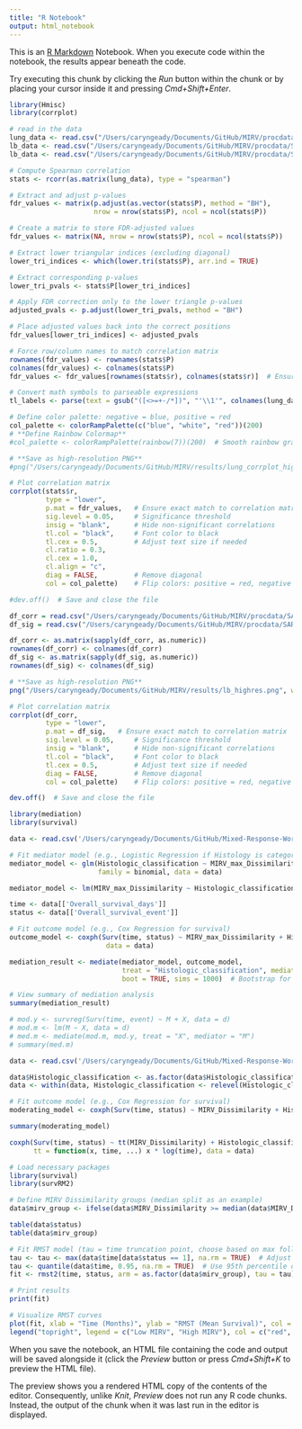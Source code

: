 ```yaml
---
title: "R Notebook"
output: html_notebook
---
```


This is an [R Markdown](http://rmarkdown.rstudio.com) Notebook. When you execute code within the notebook, the results appear beneath the code. 

Try executing this chunk by clicking the *Run* button within the chunk or by placing your cursor inside it and pressing *Cmd+Shift+Enter*. 

```r
library(Hmisc)
library(corrplot)

# read in the data
lung_data <- read.csv("/Users/caryngeady/Documents/GitHub/MIRV/procdata/SARC021/corr_df.csv")
lb_data <- read.csv("/Users/caryngeady/Documents/GitHub/MIRV/procdata/SARC021/lb_corr.csv")
lb_data <- read.csv("/Users/caryngeady/Documents/GitHub/MIRV/procdata/SARC021/liqb_corr.csv")

# Compute Spearman correlation
stats <- rcorr(as.matrix(lung_data), type = "spearman")

# Extract and adjust p-values
fdr_values <- matrix(p.adjust(as.vector(stats$P), method = "BH"), 
                     nrow = nrow(stats$P), ncol = ncol(stats$P))

# Create a matrix to store FDR-adjusted values
fdr_values <- matrix(NA, nrow = nrow(stats$P), ncol = ncol(stats$P))

# Extract lower triangular indices (excluding diagonal)
lower_tri_indices <- which(lower.tri(stats$P), arr.ind = TRUE)

# Extract corresponding p-values
lower_tri_pvals <- stats$P[lower_tri_indices]

# Apply FDR correction only to the lower triangle p-values
adjusted_pvals <- p.adjust(lower_tri_pvals, method = "BH")

# Place adjusted values back into the correct positions
fdr_values[lower_tri_indices] <- adjusted_pvals

# Force row/column names to match correlation matrix
rownames(fdr_values) <- rownames(stats$P)
colnames(fdr_values) <- colnames(stats$P)
fdr_values <- fdr_values[rownames(stats$r), colnames(stats$r)]  # Ensure exact match

# Convert math symbols to parseable expressions
tl_labels <- parse(text = gsub("([<>=+-/*])", "'\\1'", colnames(lung_data)))

# Define color palette: negative = blue, positive = red
col_palette <- colorRampPalette(c("blue", "white", "red"))(200)
# **Define Rainbow Colormap**
#col_palette <- colorRampPalette(rainbow(7))(200)  # Smooth rainbow gradient

# **Save as high-resolution PNG**
#png("/Users/caryngeady/Documents/GitHub/MIRV/results/lung_corrplot_highres.png", width = 3000, height = 3000, res = 600)  # 600 DPI

# Plot correlation matrix
corrplot(stats$r, 
         type = "lower", 
         p.mat = fdr_values,   # Ensure exact match to correlation matrix
         sig.level = 0.05,     # Significance threshold
         insig = "blank",      # Hide non-significant correlations
         tl.col = "black",     # Font color to black
         tl.cex = 0.5,         # Adjust text size if needed
         cl.ratio = 0.3,
         cl.cex = 1.0,
         cl.align = "c",
         diag = FALSE,         # Remove diagonal
         col = col_palette)    # Flip colors: positive = red, negative = blue

#dev.off()  # Save and close the file
```
```r
df_corr = read.csv("/Users/caryngeady/Documents/GitHub/MIRV/procdata/SARC021/df_corr.csv")
df_sig = read.csv("/Users/caryngeady/Documents/GitHub/MIRV/procdata/SARC021/df_sig.csv")

df_corr <- as.matrix(sapply(df_corr, as.numeric))
rownames(df_corr) <- colnames(df_corr)
df_sig <- as.matrix(sapply(df_sig, as.numeric))
rownames(df_sig) <- colnames(df_sig)

# **Save as high-resolution PNG**
png("/Users/caryngeady/Documents/GitHub/MIRV/results/lb_highres.png", width = 3000, height = 3000, res = 300)  # 300 DPI

# Plot correlation matrix
corrplot(df_corr, 
         type = "lower", 
         p.mat = df_sig,   # Ensure exact match to correlation matrix
         sig.level = 0.05,     # Significance threshold
         insig = "blank",      # Hide non-significant correlations
         tl.col = "black",     # Font color to black
         tl.cex = 0.5,         # Adjust text size if needed
         diag = FALSE,         # Remove diagonal
         col = col_palette)    # Flip colors: positive = red, negative = blue

dev.off()  # Save and close the file
```

```r

library(mediation)
library(survival)

data <- read.csv('/Users/caryngeady/Documents/GitHub/Mixed-Response-Work/mediate.csv')

# Fit mediator model (e.g., Logistic Regression if Histology is categorical)
mediator_model <- glm(Histologic_classification ~ MIRV_max_Dissimilarity, 
                      family = binomial, data = data)

mediator_model <- lm(MIRV_max_Dissimilarity ~ Histologic_classification, data=data)

time <- data[['Overall_survival_days']]
status <- data[['Overall_survival_event']]

# Fit outcome model (e.g., Cox Regression for survival)
outcome_model <- coxph(Surv(time, status) ~ MIRV_max_Dissimilarity + Histologic_classification, 
                        data = data)

mediation_result <- mediate(mediator_model, outcome_model, 
                            treat = "Histologic_classification", mediator = "MIRV_max_Dissimilarity", 
                            boot = TRUE, sims = 1000)  # Bootstrap for robustness

# View summary of mediation analysis
summary(mediation_result)

# mod.y <- survreg(Surv(time, event) ~ M + X, data = d)
# mod.m <- lm(M ~ X, data = d)
# med.m <- mediate(mod.m, mod.y, treat = "X", mediator = "M")
# summary(med.m)

```
```r

data <- read.csv('/Users/caryngeady/Documents/GitHub/Mixed-Response-Work/moderate.csv')

data$Histologic_classification <- as.factor(data$Histologic_classification)
data <- within(data, Histologic_classification <- relevel(Histologic_classification, ref = 'Other'))

# Fit outcome model (e.g., Cox Regression for survival)
moderating_model <- coxph(Surv(time, status) ~ MIRV_Dissimilarity + Histologic_classification + MIRV_Dissimilarity * Histologic_classification, data = data)

summary(moderating_model)

```

```r
coxph(Surv(time, status) ~ tt(MIRV_Dissimilarity) + Histologic_classification, 
      tt = function(x, time, ...) x * log(time), data = data)

```
```r
# Load necessary packages
library(survival)
library(survRM2)

# Define MIRV Dissimilarity groups (median split as an example)
data$mirv_group <- ifelse(data$MIRV_Dissimilarity >= median(data$MIRV_Dissimilarity), "High", "Low")

table(data$status)
table(data$mirv_group)

# Fit RMST model (tau = time truncation point, choose based on max follow-up)
tau <- tau <- max(data$time[data$status == 1], na.rm = TRUE)  # Adjust based on study follow-up (e.g., 36 months)
tau <- quantile(data$time, 0.95, na.rm = TRUE)  # Use 95th percentile of time
fit <- rmst2(time, status, arm = as.factor(data$mirv_group), tau = tau)

# Print results
print(fit)

# Visualize RMST curves
plot(fit, xlab = "Time (Months)", ylab = "RMST (Mean Survival)", col = c("red", "blue"))
legend("topright", legend = c("Low MIRV", "High MIRV"), col = c("red", "blue"), lwd = 2)
```

When you save the notebook, an HTML file containing the code and output will be saved alongside it (click the *Preview* button or press *Cmd+Shift+K* to preview the HTML file). 

The preview shows you a rendered HTML copy of the contents of the editor. Consequently, unlike *Knit*, *Preview* does not run any R code chunks. Instead, the output of the chunk when it was last run in the editor is displayed.

